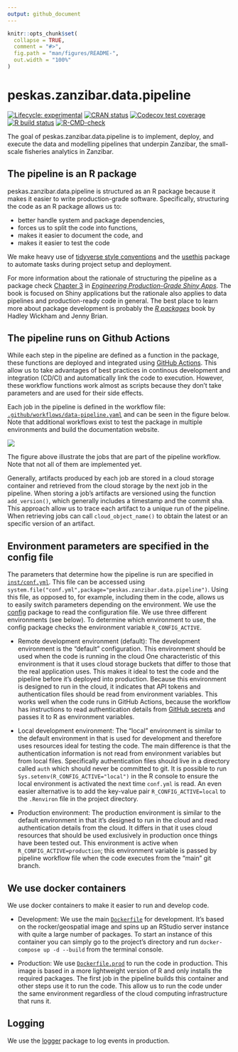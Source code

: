 ```yaml
---
output: github_document
---
```


<!-- README.md is generated from README.Rmd. Please edit that file -->

```r
knitr::opts_chunk$set(
  collapse = TRUE,
  comment = "#>",
  fig.path = "man/figures/README-",
  out.width = "100%"
)
```

# peskas.zanzibar.data.pipeline

<!-- badges: start -->
[![Lifecycle: experimental](https://img.shields.io/badge/lifecycle-experimental-orange.svg)](https://www.tidyverse.org/lifecycle/#experimental)
[![CRAN status](https://www.r-pkg.org/badges/version/peskas.zanzibar.data.pipeline)](https://CRAN.R-project.org/package=peskas.zanzibar.data.pipeline)
[![Codecov test coverage](https://codecov.io/gh/WorldFishCenter/peskas.zanzibar.data.pipeline/branch/master/graph/badge.svg)](https://codecov.io/gh/WorldFishCenter/peskas.zanzibar.data.pipeline?branch=master)
[![R build status](https://github.com/WorldFishCenter/peskas.zanzibar.data.pipeline/workflows/R-CMD-check/badge.svg)](https://github.com/WorldFishCenter/peskas.zanzibar.data.pipeline/actions)
[![R-CMD-check](https://github.com/WorldFishCenter/peskas.zanzibar.data.pipeline/actions/workflows/R-CMD-check.yaml/badge.svg)](https://github.com/WorldFishCenter/peskas.zanzibar.data.pipeline/actions/workflows/R-CMD-check.yaml)
<!-- badges: end -->

The goal of peskas.zanzibar.data.pipeline is to implement, deploy, and execute the data and modelling pipelines that underpin Zanzibar, the small-scale fisheries analytics in Zanzibar. 

## The pipeline is an R package

peskas.zanzibar.data.pipeline is structured as an R package because it makes it easier to write production-grade software. Specifically, structuring the code as an R package allows us to:

- better handle system and package dependencies,
- forces us to split the code into functions,
- makes it easier to document the code, and 
- makes it easier to test the code 

We make heavy use of [tidyverse style conventions](https://engineering-shiny.org) and the [usethis](https://usethis.r-lib.org) package to automate tasks during project setup and deployment.

For more information about the rationale of structuring the pipeline as a package check [Chapter 3](https://engineering-shiny.org/structuring-project.html#structuring-your-app_) in [*Engineering Production-Grade Shiny Apps*](https://engineering-shiny.org). The book is focused on Shiny applications but the rationale also applies to data pipelines and production-ready code in general. The best place to learn more about package development is probably the [*R packages*](https://r-pkgs.org) book by Hadley Wickham and Jenny Brian.

## The pipeline runs on Github Actions

While each step in the pipeline are defined as a function in the package, these functions are deployed and integrated using [GitHub Actions](https://docs.github.com/en/actions/learn-github-actions). 
This allow us to take advantages of best practices in continous development and integration (CD/CI) and automatically link the code to execution.
However, these workflow functions work almost as scripts because they don't take parameters and are used for their side effects. 

Each job in the pipeline is defined in the workflow file:  [`.github/workflows/data-pipeline.yaml`](https://github.com/WorldFishCenter/peskas.zanzibar.data.pipeline/blob/main/.github/workflows/data-pipeline.yaml) and can be seen in the figure below. Note that additional workflows exist to test the package in multiple environments and build the documentation website. 

![](man/figures/pipeline.png)

The figure above illustrate the jobs that are part of the pipeline workflow. Note that not all of them are implemented yet. 

Generally, artifacts produced by each job are stored in a cloud storage container and retrieved from the cloud storage by the next job in the pipeline. 
When storing a job's artifacts are versioned using the function `add_version()`, which generally includes a timestamp and the commit sha. This approach allow us to trace each artifact to a unique run of the pipeline. 
When retrieving jobs can call `cloud_object_name()` to obtain the latest or an specific version of an artifact. 

## Environment parameters are specified in the config file

The parameters that determine how the pipeline is run are specified in [`inst/conf.yml`](https://github.com/WorldFishCenter/peskas.zanzibar.data.pipeline/blob/main/inst/conf.yml). 
This file can be accessed using `system.file("conf.yml",package="peskas.zanzibar.data.pipeline")`.
Using this file, as opposed to, for example, including them in the code, allows us to easily switch parameters depending on the environment. 
We use the [config](https://github.com/rstudio/config) package to read the configuration file.
We use three different environments (see below). 
To determine which environment to use, the config package checks the environment variable `R_CONFIG_ACTIVE`.

- Remote development environment (default):
The development environment is the "default" configuration. 
This environment should be used when the code is running in the cloud 
One characteristic of this environment is that it uses cloud storage buckets that differ to those that the real application uses.
This makes it ideal to test the code and the pipeline before it's deployed into production. 
Because this environment is designed to run in the cloud, it indicates that API tokens and authentication files should be read from environment variables.
This works well when the code runs in GitHub Actions, because the workflow has instructions to read authentication details from [GitHub secrets](https://docs.github.com/en/actions/reference/encrypted-secrets) and passes it to R as environment variables. 

- Local development environment:
The "local" environment is similar to the default environment in that is used for development and therefore uses resources ideal for testing the code. 
The main difference is that the authentication information is not read from environment variables but from local files. 
Specifically authentication files should live in a directory called `auth` which should never be committed to git. 
It is possible to run `Sys.setenv(R_CONFIG_ACTIVE="local")` in the R console to ensure the local environment is activated the next time `conf.yml` is read.
An even easier alternative is to add the key-value pair `R_CONFIG_ACTIVE=local` to the `.Renviron` file in the project directory. 

- Production environment: 
The production environment is similar to the default environment in that it's designed to run in the cloud and read authentication details from the cloud. 
It differs in that it uses cloud resources that should be used exclusively in production once things have been tested out. 
This environment is active when `R_CONFIG_ACTIVE=production`; this environment variable is passed by pipeline workflow file when the code executes from the "main" git branch.

## We use docker containers 

We use docker containers to make it easier to run and develop code. 

- Development: We use the main [`Dockerfile`](https://github.com/WorldFishCenter/peskas.zanzibar.data.pipeline/blob/main/Dockerfile) for development. It's based on the rocker/geospatial image and spins up an RStudio server instance with quite a large number of packages. To start an instance of this container you can simply go to the project's directory and run `docker-compose up -d --build` from the terminal console.

- Production: We use [`Dockerfile.prod`](https://github.com/WorldFishCenter/peskas.zanzibar.data.pipeline/blob/main/Dockerfile.prod) to run the code in production. 
This image is based in a more lightweight version of R and only installs the required packages. 
The first job in the pipeline builds this container and other steps use it to run the code. 
This allow us to run the code under the same environment regardless of the cloud computing infrastructure that runs it. 

## Logging

We use the [logger](https://daroczig.github.io/logger/) package to log events in production. 
